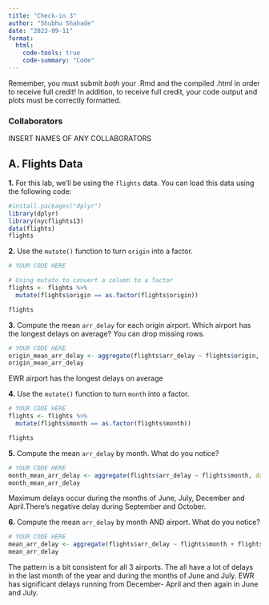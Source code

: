 ```yaml
---
title: "Check-in 3"
author: "Shubhu Shahade"
date: "2023-09-11"
format: 
  html:
    code-tools: true
    code-summary: "Code"
---
```


Remember, you must submit *both* your .Rmd and the compiled .html in order to receive full credit! In addition, to receive full credit, your code output and plots must be correctly formatted.

### Collaborators

INSERT NAMES OF ANY COLLABORATORS

## A. Flights Data

**1.**  For this lab, we'll be using the `flights` data. You can load this data using the following code:

```r
#install.packages("dplyr")
library(dplyr)
library(nycflights13)
data(flights)
flights
```

**2.** Use the `mutate()` function to turn `origin` into a factor.

```r
# YOUR CODE HERE

# Using mutate to convert a column to a factor
flights <- flights %>%
  mutate(flights$origin == as.factor(flights$origin))

flights
```

**3.** Compute the mean `arr_delay` for each origin airport. Which airport has the longest delays on average? You can drop missing rows.

```r
# YOUR CODE HERE
origin_mean_arr_delay <- aggregate(flights$arr_delay ~ flights$origin, data = flights, FUN = mean, na.rm = TRUE)
origin_mean_arr_delay
```

<!--# YOUR ANSWER/EXPLANATION HERE --> EWR airport has the longest delays on average 


**4.** Use the `mutate()` function to turn `month` into a factor.

```r
# YOUR CODE HERE
flights <- flights %>%
  mutate(flights$month == as.factor(flights$month))

flights
```

<!--# YOUR ANSWER/EXPLANATION HERE -->


**5.** Compute the mean `arr_delay` by month. What do you notice?

```r
# YOUR CODE HERE
month_mean_arr_delay <- aggregate(flights$arr_delay ~ flights$month, data = flights, FUN = mean, na.rm = TRUE)
month_mean_arr_delay
```

<!--# YOUR ANSWER/EXPLANATION HERE --> Maximum delays occur during the months of June, July, December and April.There's negative delay during September and October. 


**6.** Compute the mean `arr_delay` by month AND airport. What do you notice?

```r
# YOUR CODE HERE
mean_arr_delay <- aggregate(flights$arr_delay ~ flights$month + flights$origin, data = flights, FUN = mean, na.rm = TRUE)
mean_arr_delay
```

<!--# YOUR ANSWER/EXPLANATION HERE --> The pattern is a bit consistent for all 3 airports. The all have a lot of delays in the last month of the year and during the months of June and July. EWR has significant delays running from December- April and then again in June and July. 

